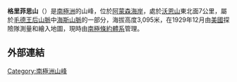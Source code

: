 {{coord|85|53|S|155|30|W|source:GNIS|display=title}}

'''格里菲思山'''（{{lang-en|Mount Griffith}}）是[[南極洲|南極洲]]的山峰，位於[[阿蒙森海岸|阿蒙森海岸]]，處於[[沃恩山_(阿蒙森海岸)|沃恩山]]東北面7公里，屬於[[毛德王后山脈|毛德王后山脈]]中[[海斯山脈|海斯山脈]]的一部分，海拔高度3,095米，在1929年12月由[[美國|美國]]探險隊測量和繪入地圖，現時由[[南極條約體系|南極條約體系]]管理。

==外部連結==
{{cite gnis | type = antarid | id = 6045| name = Griffith, Mount | accessdate = 2012-05-08}}

{{Antarctica-geo-stub}}
[[Category:南極洲山峰|Category:南極洲山峰]]